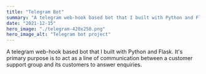 ```yaml
---
title: "Telegram Bot"
summary: "A telegram web-hook based bot that I built with Python and Flask. It allows customer support to reply anonymously to users in a designated group chat."
date: "2021-12-15"
hero_image: "./telegram-420x250.png"
hero_image_alt: "Telegram bot project"
---
```

A telegram web-hook based bot that I built with Python and Flask. It's primary purpose is to act as a line of communication between a customer support group and its customers to answer enquiries.